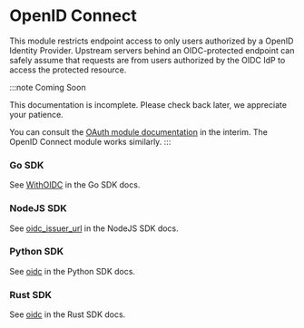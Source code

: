 # OpenID Connect

This module restricts endpoint access to only users authorized by a OpenID
Identity Provider. Upstream servers behind an OIDC-protected endpoint can
safely assume that requests are from users authorized by the OIDC IdP to access
the protected resource.

:::note Coming Soon

This documentation is incomplete. Please check back later, we appreciate your
patience.

You can consult the [OAuth module documentation](/http/oauth) in the interim.
The OpenID Connect module works similarly.
:::

### Go SDK

See [WithOIDC](https://pkg.go.dev/golang.ngrok.com/ngrok/config#WithOIDC) in the Go SDK docs.

### NodeJS SDK

See [oidc_issuer_url](https://ngrok.github.io/ngrok-nodejs/interfaces/Config.html#oidc_issuer_url) in the NodeJS SDK docs.

### Python SDK

See [oidc](https://ngrok.github.io/ngrok-python/http_listener_builder.html#ngrok.HttpListenerBuilder.oidc) in the Python SDK docs.

### Rust SDK

See [oidc](https://docs.rs/ngrok/latest/ngrok/config/struct.HttpTunnelBuilder.html#method.oidc) in the Rust SDK docs.
